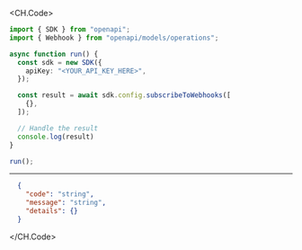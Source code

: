 
<CH.Code>
```typescript SubscribeToWebhooks.ts
import { SDK } from "openapi";
import { Webhook } from "openapi/models/operations";

async function run() {
  const sdk = new SDK({
    apiKey: "<YOUR_API_KEY_HERE>",
  });

  const result = await sdk.config.subscribeToWebhooks([
    {},
  ]);

  // Handle the result
  console.log(result)
}

run();
```
---

```json Example Response
  {
    "code": "string",
    "message": "string",
    "details": {}
  }
```
</CH.Code>
